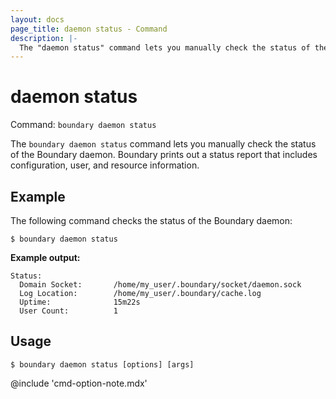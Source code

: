 ```yaml
---
layout: docs
page_title: daemon status - Command
description: |-
  The "daemon status" command lets you manually check the status of the Boundary daemon.
---
```


# daemon status

Command: `boundary daemon status`

The `boundary daemon status` command lets you manually check the status of the Boundary daemon.
Boundary prints out a status report that includes configuration, user, and resource information.

## Example

The following command checks the status of the Boundary daemon:

```shell-session
$ boundary daemon status
```

**Example output:**

<CodeBlockConfig hideClipboard>

```plaintext
Status:
  Domain Socket:       /home/my_user/.boundary/socket/daemon.sock
  Log Location:        /home/my_user/.boundary/cache.log
  Uptime:              15m22s
  User Count:          1
```

</CodeBlockConfig>

## Usage

<CodeBlockConfig hideClipboard>

```shell-session
$ boundary daemon status [options] [args]
```

</CodeBlockConfig>

@include 'cmd-option-note.mdx'